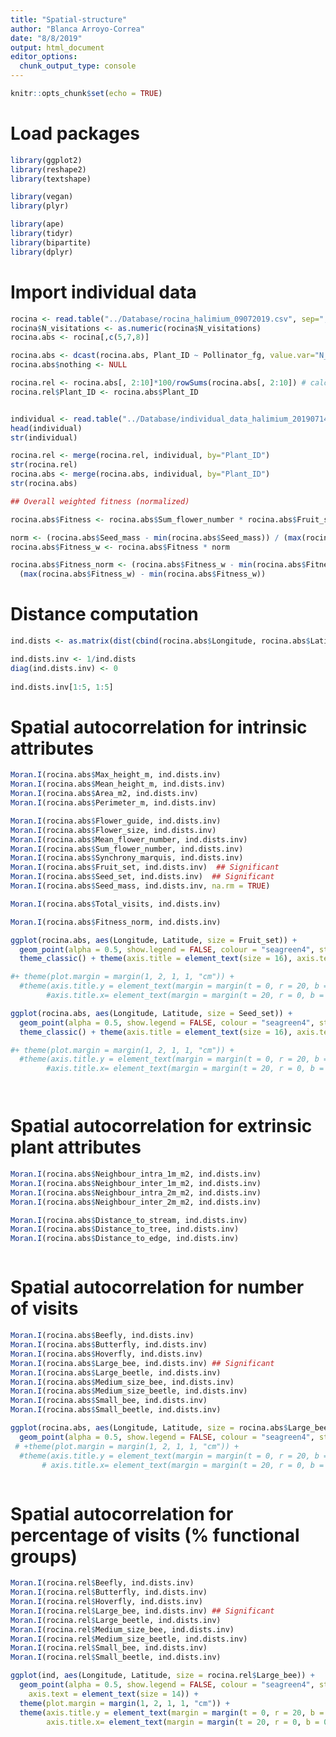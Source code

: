 ```yaml
---
title: "Spatial-structure"
author: "Blanca Arroyo-Correa"
date: "8/8/2019"
output: html_document
editor_options: 
  chunk_output_type: console
---
```


```r
knitr::opts_chunk$set(echo = TRUE)
```

# Load packages

```r

library(ggplot2)
library(reshape2)
library(textshape)

library(vegan)
library(plyr)

library(ape)
library(tidyr)
library(bipartite)
library(dplyr)

```


# Import individual data

```r

rocina <- read.table("../Database/rocina_halimium_09072019.csv", sep=";", header=T)
rocina$N_visitations <- as.numeric(rocina$N_visitations)
rocina.abs <- rocina[,c(5,7,8)]

rocina.abs <- dcast(rocina.abs, Plant_ID ~ Pollinator_fg, value.var="N_visitations", fun.aggregate = sum)
rocina.abs$nothing <- NULL

rocina.rel <- rocina.abs[, 2:10]*100/rowSums(rocina.abs[, 2:10]) # calculate percentage of visits of each pollinator functional group
rocina.rel$Plant_ID <- rocina.abs$Plant_ID


individual <- read.table("../Database/individual_data_halimium_20190714.csv", sep=";", header=T)
head(individual)
str(individual)

rocina.rel <- merge(rocina.rel, individual, by="Plant_ID")
str(rocina.rel)
rocina.abs <- merge(rocina.abs, individual, by="Plant_ID")
str(rocina.abs)

## Overall weighted fitness (normalized)

rocina.abs$Fitness <- rocina.abs$Sum_flower_number * rocina.abs$Fruit_set * rocina.abs$Seed_set

norm <- (rocina.abs$Seed_mass - min(rocina.abs$Seed_mass)) / (max(rocina.abs$Seed_mass) - min(rocina.abs$Seed_mass))
rocina.abs$Fitness_w <- rocina.abs$Fitness * norm

rocina.abs$Fitness_norm <- (rocina.abs$Fitness_w - min(rocina.abs$Fitness_w)) / 
  (max(rocina.abs$Fitness_w) - min(rocina.abs$Fitness_w))

```

# Distance computation

```r

ind.dists <- as.matrix(dist(cbind(rocina.abs$Longitude, rocina.abs$Latitude)))

ind.dists.inv <- 1/ind.dists
diag(ind.dists.inv) <- 0
 
ind.dists.inv[1:5, 1:5]

```

# Spatial autocorrelation for intrinsic attributes

```r

Moran.I(rocina.abs$Max_height_m, ind.dists.inv)
Moran.I(rocina.abs$Mean_height_m, ind.dists.inv)
Moran.I(rocina.abs$Area_m2, ind.dists.inv)
Moran.I(rocina.abs$Perimeter_m, ind.dists.inv)

Moran.I(rocina.abs$Flower_guide, ind.dists.inv)
Moran.I(rocina.abs$Flower_size, ind.dists.inv)
Moran.I(rocina.abs$Mean_flower_number, ind.dists.inv)
Moran.I(rocina.abs$Sum_flower_number, ind.dists.inv)
Moran.I(rocina.abs$Synchrony_marquis, ind.dists.inv)
Moran.I(rocina.abs$Fruit_set, ind.dists.inv)  ## Significant
Moran.I(rocina.abs$Seed_set, ind.dists.inv)  ## Significant
Moran.I(rocina.abs$Seed_mass, ind.dists.inv, na.rm = TRUE)

Moran.I(rocina.abs$Total_visits, ind.dists.inv)

Moran.I(rocina.abs$Fitness_norm, ind.dists.inv)

ggplot(rocina.abs, aes(Longitude, Latitude, size = Fruit_set)) +
  geom_point(alpha = 0.5, show.legend = FALSE, colour = "seagreen4", stroke=1.5) + 
  theme_classic() + theme(axis.title = element_text(size = 16), axis.text = element_text(size = 14)) + labs(title="Fruit set (%)")

#+ theme(plot.margin = margin(1, 2, 1, 1, "cm")) +
  #theme(axis.title.y = element_text(margin = margin(t = 0, r = 20, b = 0, l = 0)), 
        #axis.title.x= element_text(margin = margin(t = 20, r = 0, b = 0, l = 0))) 

ggplot(rocina.abs, aes(Longitude, Latitude, size = Seed_set)) +
  geom_point(alpha = 0.5, show.legend = FALSE, colour = "seagreen4", stroke=1.5) + 
  theme_classic() + theme(axis.title = element_text(size = 16), axis.text = element_text(size = 14)) + labs(title="Number of seeds per fruit")

#+ theme(plot.margin = margin(1, 2, 1, 1, "cm")) +
  #theme(axis.title.y = element_text(margin = margin(t = 0, r = 20, b = 0, l = 0)), 
        #axis.title.x= element_text(margin = margin(t = 20, r = 0, b = 0, l = 0)))




```


# Spatial autocorrelation for extrinsic plant attributes

```r

Moran.I(rocina.abs$Neighbour_intra_1m_m2, ind.dists.inv)
Moran.I(rocina.abs$Neighbour_inter_1m_m2, ind.dists.inv)
Moran.I(rocina.abs$Neighbour_intra_2m_m2, ind.dists.inv)
Moran.I(rocina.abs$Neighbour_inter_2m_m2, ind.dists.inv)

Moran.I(rocina.abs$Distance_to_stream, ind.dists.inv)
Moran.I(rocina.abs$Distance_to_tree, ind.dists.inv)
Moran.I(rocina.abs$Distance_to_edge, ind.dists.inv)



```


# Spatial autocorrelation for number of visits

```r


Moran.I(rocina.abs$Beefly, ind.dists.inv)
Moran.I(rocina.abs$Butterfly, ind.dists.inv)
Moran.I(rocina.abs$Hoverfly, ind.dists.inv)
Moran.I(rocina.abs$Large_bee, ind.dists.inv) ## Significant
Moran.I(rocina.abs$Large_beetle, ind.dists.inv)
Moran.I(rocina.abs$Medium_size_bee, ind.dists.inv)
Moran.I(rocina.abs$Medium_size_beetle, ind.dists.inv)
Moran.I(rocina.abs$Small_bee, ind.dists.inv)
Moran.I(rocina.abs$Small_beetle, ind.dists.inv)

ggplot(rocina.abs, aes(Longitude, Latitude, size = rocina.abs$Large_bee)) +
  geom_point(alpha = 0.5, show.legend = FALSE, colour = "seagreen4", stroke=1.5) + theme_classic() + theme(axis.title = element_text(size = 20), axis.text = element_text(size = 14))  + labs(title="Number of visits by large bees")
 # +theme(plot.margin = margin(1, 2, 1, 1, "cm")) +
  #theme(axis.title.y = element_text(margin = margin(t = 0, r = 20, b = 0, l = 0)), 
       # axis.title.x= element_text(margin = margin(t = 20, r = 0, b = 0, l = 0))) 



```

# Spatial autocorrelation for percentage of visits (% functional groups)

```r


Moran.I(rocina.rel$Beefly, ind.dists.inv)
Moran.I(rocina.rel$Butterfly, ind.dists.inv)
Moran.I(rocina.rel$Hoverfly, ind.dists.inv)
Moran.I(rocina.rel$Large_bee, ind.dists.inv) ## Significant
Moran.I(rocina.rel$Large_beetle, ind.dists.inv)
Moran.I(rocina.rel$Medium_size_bee, ind.dists.inv)
Moran.I(rocina.rel$Medium_size_beetle, ind.dists.inv)
Moran.I(rocina.rel$Small_bee, ind.dists.inv)
Moran.I(rocina.rel$Small_beetle, ind.dists.inv)

ggplot(ind, aes(Longitude, Latitude, size = rocina.rel$Large_bee)) +
  geom_point(alpha = 0.5, show.legend = FALSE, colour = "seagreen4", stroke=1.5) + theme_classic() + theme(axis.title = element_text(size = 20), 
    axis.text = element_text(size = 14)) +
  theme(plot.margin = margin(1, 2, 1, 1, "cm")) +
  theme(axis.title.y = element_text(margin = margin(t = 0, r = 20, b = 0, l = 0)), 
        axis.title.x= element_text(margin = margin(t = 20, r = 0, b = 0, l = 0))) + labs(title="% of visits by large bees")



```

